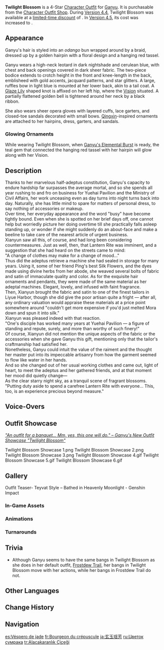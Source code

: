 {{Outfit Infobox
|id           = 203701
|image        = <gallery>
Character Ganyu Twilight Blossom Full Wish.png|Wish
Outfit Twilight Blossom Game.png|In-Game
</gallery>
|character    = Ganyu
|type         = Themed
|quality      = 4
|description  = A light and graceful festive outfit accented mainly in black nightshade and cerulean blue. Its hair accessory is as radiant as the Qingxin &mdash; a pairing that Ganyu is most fond of.
|obtain       = [[Character Outfit Shop]]
}}
'''Twilight Blossom''' is a 4-Star [[Character Outfit]] for [[Ganyu]]. It is purchasable from the [[Character Outfit Shop]].
During [[Version 4.4]], Twilight Blossom was available at a [[Twilight Blossom Discount|limited-time discount]] of {{Item|Genesis Crystal|30|x=1,350}}. In [[Version 4.5]], its cost was increased to {{Item|Genesis Crystal|30|x=1,680}}.

==Appearance==
Ganyu's hair is styled into an ''odango'' bun wrapped around by a braid, dressed up by a golden hairpin with a floral design and a hanging red tassel.

Ganyu wears a high-neck leotard in dark nightshade and cerulean blue, with chest and back openings covered in dark sheer fabric. The two-piece bodice extends to crotch height in the front and knee-length in the back, emblisheed with gold accents, jacquard patterns, and star glitters. A large, ruffles bow in light blue is mounted at her lower back, akin to a tail coat. A [[Glaze Lily]] shaped knot is affixed on her left hip, where the [[Vision]] situated. A partially flattened golden bell is tightened around her neck by a black ribbon. 

She also wears sheer opera gloves with layered cuffs, lace garters, and closed-toe sandals decorated with small bows. [[Qingxin]]-inspired ornaments are attached to her hairpins, dress, garters, and sandals.

===Glowing Ornaments===
While wearing Twilight Blossom, when [[Ganyu's Elemental Burst]] is ready, the teal gem that connected the hanging red tassel with her hairpin will glow along with her Vision.

==Description==
Thanks to her marvelous half-adeptus constitution, Ganyu's capacity to endure hardship far surpasses the average mortal, and so she spends all year rushing to and fro on business for Yuehai Pavilion and the Ministry of Civil Affairs, her work unceasing even as day turns into night turns back into day. Naturally, she has little mind to spare for matters of personal dress, to say nothing of accessories or makeup.<br>
Over time, her everyday appearance and the word "busy" have become tightly bound. Even when she is spotted on her brief days off, one cannot help but worriedly picture her doing overtime till she practically falls asleep standing up, or wonder if she might suddenly do an about-face and make a beeline to take care of the nearest article of urgent business.<br>
Xianyun saw all this, of course, and had long been considering countermeasures. Just as well, then, that Lantern Rite was imminent, and a suggestion that she had heard on the streets came to mind:<br>
"A change of clothes may make for a change of mood..."<br>
Thus did the adeptus retrieve a machine she had sealed in storage for many years. Using it, some of her friend Ping's best Silk Flowers, and the dyes made using divine herbs from her abode, she weaved several bolts of fabric and satin of immaculate quality and color. As for the exquisite hair ornaments and pendants, they were made of the same material as her adeptal machines. Elegant, lovely, and infused with faint fragrance.<br>
Then, Xianyun brought the fabric and satin to one of the finest tailors in Liyue Harbor, though she did give the poor artisan quite a fright — after all, any ordinary valuation would appraise these materials at a price point somewhere around "couldn't get more expensive if you'd just melted Mora down and spun it into silk."<br>
Xianyun was pleased indeed with that reaction.<br>
"One's disciple has worked many years at Yuehai Pavilion — a figure of standing and repute, surely, and more than worthy of such finery!"<br>
Of course, Xianyun did not mention the unique aspects of the fabric or the accessories when she gave Ganyu this gift, mentioning only that the tailor's craftmanship had satisfied her.<br>
Nonetheless, Ganyu could intuit the value of the raiment and the thought her master put into its impeccable artisanry from how the garment seemed to flow like water in her hands.<br>
And so she changed out of her usual working clothes and came out, light of heart, to meet the adeptus and her gathered friends, and at that moment her mood did quietly change—<br>
As the clear starry night sky, as a tranquil scene of fragrant blossoms.<br>
"Putting duty aside to spend a carefree Lantern Rite with everyone... This, too, is an experience precious beyond measure."

==Voice-Overs==
{{VO/Outfit
|switch_01_tx_en   = An outfit for a banquet? Hmm... yes, this one will do!
|switch_01_tx_zh   = {{tx}}
|switch_01_rm_zh   = 
|switch_01_tx_ja   = {{tx}}
|switch_01_rm_ja   = 
|switch_01_tx_ko   = {{tx}}
|switch_01_rm_ko   = 

|switch_02_tx_en   = Did I miss any of the jewellery? OK, I think that's everything.
|switch_02_tx_zh   = {{tx}}
|switch_02_rm_zh   = 
|switch_02_tx_ja   = {{tx}}
|switch_02_rm_ja   = 
|switch_02_tx_ko   = {{tx}}
|switch_02_rm_ko   = 

|switch_03_tx_en   = Sorry, I just need to adjust the headpiece a little... Almost ready...
|switch_03_tx_zh   = {{tx}}
|switch_03_rm_zh   = 
|switch_03_tx_ja   = {{tx}}
|switch_03_rm_ja   = 
|switch_03_tx_ko   = {{tx}}
|switch_03_rm_ko   =  
}}

==Outfit Showcase==
''[https://genshin.hoyoverse.com/en/news/detail/119519 "An outfit for a banquet... Mm, yes, this one will do." – Ganyu's New Outfit Showcase "Twilight Blossom"]''
<gallery>
Twilight Blossom Showcase 1.png
Twilight Blossom Showcase 2.png
Twilight Blossom Showcase 3.png
Twilight Blossom Showcase 4.gif
Twilight Blossom Showcase 5.gif
Twilight Blossom Showcase 6.gif
</gallery>

==Gallery==
<gallery>
Outfit Teaser- Teyvat Style – Bathed in Heavenly Moonlight - Genshin Impact
</gallery>

===In-Game Assets===
{{Assets/Outfit|Twilight Blossom|nomain=1}}

===Animations===
{{Preview/CharacterAnimations|Twilight Blossom|nocaption=1}}

===Turnarounds===
{{Turnarounds}}

==Trivia==
* Although Ganyu seems to have the same bangs in Twilight Blossom as she does in her default outfit, [[Frostdew Trail]], her bangs in Twilight Blossom move with her actions, while her bangs in Frostdew Trail do not.

==Other Languages==
{{Other Languages
|en        = Twilight Blossom
|zhs       = 玄玉瑶芳
|zhs_rm    = Xuányù Yáofāng
|zht       = 玄玉瑤芳
|zht_rm    = Xuányù Yáofāng
|zh_tl     = 
|ja        = 玄玉瑶芳
|ja_rm     = Gengyoku Youhou{{Assumed}}
|ja_tl     = 
|ko        = 흑옥에 핀 꽃
|ko_tl     = 
|es        = Véspero de jade
|es_tl     = Jade Vesper
|fr        = Bourgeon du crépuscule
|fr_tl     = Twilight Bud
|ru        = Цветок сумрака
|ru_tl     = Twilight Blossom
|th        = บุปผาสนธยา
|th_rm     = 
|th_tl     = 
|vi        = Hoa Ngọc Ngát Hương
|vi_tl     = 
|de        = Zwielichtblüte
|de_tl     = Twilight Blossom
|id        = Twilight Blossom
|pt        = Flor do Crepúsculo
|pt_tl     = 
|tr        = Alacakaranlık Çiçeği
|tr_tl     = Twilight Flower
|it        = Bocciolo crepuscolare
|it_tl     = 
}}

==Change History==
{{Change History|4.4}}

==Navigation==
{{Dressing Room Navbox|outfit}}

[[es:Véspero de jade]]
[[fr:Bourgeon du crépuscule]]
[[ja:玄玉瑶芳]]
[[ru:Цветок сумрака]]
[[tr:Alacakaranlık Çiçeği]]